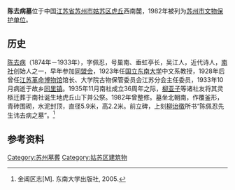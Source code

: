 {{coord|31|20|12|N|120|34|31|E|scale:10000|display=title}}
{{文物保护单位
| 级别 = 市县级
| 省名 = 江苏省
| 市/县名 = 苏州市
| 图片 = Chenqubing's tomb 6314.jpg
| 编号 = 第二批，编号不详
| 分类 = 古墓葬
| 时代 = 1935年
| 所在 = 虎丘
| 登录 = 1982年10月22日
}} 
'''陈去病墓'''位于中国[[江苏省|江苏省]][[苏州市|苏州市]][[姑苏区|姑苏区]][[虎丘|虎丘]]西南麓，1982年被列为[[苏州市文物保护单位|苏州市文物保护单位]]。

==历史==
[[陈去病|陈去病]]（1874年－1933年），字佩忍，号巢南、垂虹亭长，吴江人，近代诗人，[[南社|南社]]创始人之一，早年参加[[同盟会|同盟会]]，1923年任[[国立东南大学|国立东南大学]]中文系教授，1928年后曾任[[江苏革命博物馆|江苏革命博物馆]]馆长、大学院古物保管委员会江苏分会主任委员，1933年10月病逝于故乡[[同里镇|同里镇]]。1935年11月南社成立36周年之际，[[柳亚子|柳亚子]]等诸社友将其灵柩迁葬于南社诞生地虎丘山下并公祭。1982年曾整修。墓坐北朝南，作覆釜形，青砖围砌，水泥封顶，直径5.9米，高2.2米。前立碑，上刻[[柳诒徵|柳诒徵]]所书“陈佩忍先生讳去病之墓”。<ref>金阊区志[M]. 东南大学出版社, 2005.</ref>

{{Gallery
|width = 300
|height = 
|lines = 1
|File:Chenqubing's tomb 6315.jpg|
}}

==参考资料==
{{Commons category|Tomb of Chen Qubing}}
{{reflist}}

{{苏州市文物保护单位}}
{{DEFAULTSORT:C}}
[[Category:苏州墓葬|Category:苏州墓葬]]
[[Category:姑苏区建筑物|Category:姑苏区建筑物]]